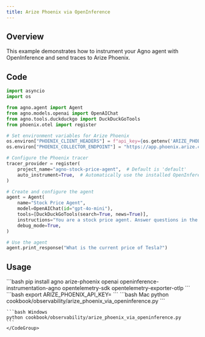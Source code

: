 ```yaml
---
title: Arize Phoenix via OpenInference
---
```


## Overview

This example demonstrates how to instrument your Agno agent with OpenInference and send traces to Arize Phoenix.

## Code

```python
import asyncio
import os

from agno.agent import Agent
from agno.models.openai import OpenAIChat
from agno.tools.duckduckgo import DuckDuckGoTools
from phoenix.otel import register

# Set environment variables for Arize Phoenix
os.environ["PHOENIX_CLIENT_HEADERS"] = f"api_key={os.getenv('ARIZE_PHOENIX_API_KEY')}"
os.environ["PHOENIX_COLLECTOR_ENDPOINT"] = "https://app.phoenix.arize.com"

# Configure the Phoenix tracer
tracer_provider = register(
    project_name="agno-stock-price-agent",  # Default is 'default'
    auto_instrument=True,  # Automatically use the installed OpenInference instrumentation
)

# Create and configure the agent
agent = Agent(
    name="Stock Price Agent",
    model=OpenAIChat(id="gpt-4o-mini"),
    tools=[DuckDuckGoTools(search=True, news=True)],
    instructions="You are a stock price agent. Answer questions in the style of a stock analyst.",
    debug_mode=True,
)

# Use the agent
agent.print_response("What is the current price of Tesla?")
```

## Usage

<Steps>
  <Step title="Install Dependencies">
    ```bash
    pip install agno arize-phoenix openai openinference-instrumentation-agno opentelemetry-sdk opentelemetry-exporter-otlp
    ```
  </Step>

  <Step title="Set Environment Variables">
    ```bash
    export ARIZE_PHOENIX_API_KEY=<your-key>
    ```
  </Step>

  <Step title="Run the Agent">
    <CodeGroup>
    ```bash Mac
    python cookbook/observability/arize_phoenix_via_openinference.py
    ```

    ```bash Windows
    python cookbook/observability/arize_phoenix_via_openinference.py
    ```
    </CodeGroup>
  </Step>
</Steps>